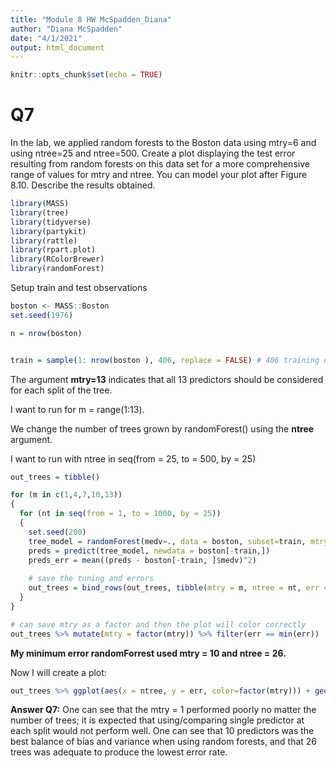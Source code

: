```yaml
---
title: "Module 8 HW McSpadden_Diana"
author: "Diana McSpadden"
date: "4/1/2021"
output: html_document
---
```


```r
knitr::opts_chunk$set(echo = TRUE)
```

# Q7
In the lab, we applied random forests to the Boston data using mtry=6 and using ntree=25 and ntree=500. Create a plot displaying the test error resulting from random forests on this data set for a more comprehensive range of values for mtry and ntree. You can model your plot after Figure 8.10. Describe the results obtained.

```r
library(MASS)
library(tree)
library(tidyverse)
library(partykit)
library(rattle)
library(rpart.plot)
library(RColorBrewer)
library(randomForest)
```

Setup train and test observations
```r

boston <- MASS::Boston
set.seed(1976)

n = nrow(boston)


train = sample(1: nrow(boston ), 406, replace = FALSE) # 406 training observations
```

The argument **mtry=13** indicates that all 13 predictors should be considered for each split of the tree. 

I want to run for m = range(1:13).

We change the number of trees grown by randomForest() using the **ntree** argument.

I want to run with ntree in seq(from = 25, to = 500, by = 25)
```r

out_trees = tibble()

for (m in c(1,4,7,10,13))
{
  for (nt in seq(from = 1, to = 1000, by = 25))
  {
    set.seed(200)
    tree_model = randomForest(medv∼., data = boston, subset=train, mtry = m, ntree = nt)
    preds = predict(tree_model, newdata = boston[-train,])
    preds_err = mean((preds - boston[-train, ]$medv)^2)
    
    # save the tuning and errors
    out_trees = bind_rows(out_trees, tibble(mtry = m, ntree = nt, err = preds_err))
  }
}
```

``` r
# can save mtry as a factor and then the plot will color correctly
out_trees %>% mutate(mtry = factor(mtry)) %>% filter(err == min(err))

```

**My minimum error randomForrest used mtry = 10 and ntree = 26.**


Now I will create a plot:
```r

out_trees %>% ggplot(aes(x = ntree, y = err, color=factor(mtry))) + geom_line() #+ geom_point(aes(colour = factor(mtry))) #


```
**Answer Q7:** One can see that the mtry = 1 performed poorly no matter the number of trees; it is expected that using/comparing single predictor at each split would not perform well. One can see that 10 predictors was the best balance of bias and variance when using random forests, and that 26 trees was adequate to produce the lowest error rate.